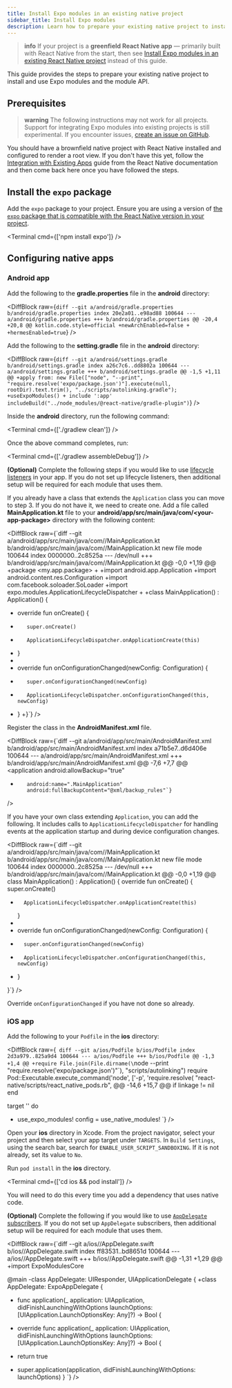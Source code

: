 ```yaml
---
title: Install Expo modules in an existing native project
sidebar_title: Install Expo modules
description: Learn how to prepare your existing native project to install and use Expo modules and the module API.
---
```



> **info** If your project is a **greenfield React Native app** &mdash; primarily built with React Native from the start, then see [Install Expo modules in an existing React Native project](/bare/installing-expo-modules/) instead of this guide.

This guide provides the steps to prepare your existing native project to install and use Expo modules and the module API.

## Prerequisites

> **warning** The following instructions may not work for all projects. Support for integrating Expo modules into existing projects is still experimental. If you encounter issues, [create an issue on GitHub](https://github.com/expo/expo/issues).

You should have a brownfield native project with React Native installed and configured to render a root view. If you don't have this yet, follow the [Integration with Existing Apps](https://reactnative.dev/docs/integration-with-existing-apps) guide from the React Native documentation and then come back here once you have followed the steps.

## Install the `expo` package

Add the `expo` package to your project. Ensure you are using a version of [the `expo` package that is compatible with the React Native version in your project](/versions/latest/#each-expo-sdk-version-depends-on-a-react-native-version).

<Terminal cmd={['npm install expo']} />

## Configuring native apps

### Android app

<Step label="1">

Add the following to the **gradle.properties** file in the **android** directory:

<DiffBlock
  raw={`diff --git a/android/gradle.properties b/android/gradle.properties
index 20e2a01..e98ad88 100644
--- a/android/gradle.properties
+++ b/android/gradle.properties
@@ -20,4 +20,8 @@ kotlin.code.style=official
+newArchEnabled=false
+
+hermesEnabled=true`}
/>

</Step>

<Step label="2">

Add the following to the **setting.gradle** file in the **android** directory:

<DiffBlock
  raw={`diff --git a/android/settings.gradle b/android/settings.gradle
index a26c7c6..dd8802a 100644
--- a/android/settings.gradle
+++ b/android/settings.gradle
@@ -1,5 +1,11 @@
+apply from: new File(["node", "--print", "require.resolve('expo/package.json')"].execute(null, rootDir).text.trim(), "../scripts/autolinking.gradle");
+useExpoModules()
+
 include ':app'
 includeBuild("../node_modules/@react-native/gradle-plugin")`}
/>

</Step>

<Step label="3">

Inside the **android** directory, run the following command:

<Terminal cmd={['./gradlew clean']} />

Once the above command completes, run:

<Terminal cmd={['./gradlew assembleDebug']} />

</Step>

<Step label="4">

**(Optional)** Complete the following steps if you would like to use [lifecycle listeners](/modules/android-lifecycle-listeners/) in your app. If you do not set up lifecycle listeners, then additional setup will be required for each module that uses them.

<Step label="4.1">

If you already have a class that extends the `Application` class you can move to step 3. If you do not have it, we need to create one. Add a file called **MainApplication.kt** file to your **android/app/src/main/java/com/&lt;your-app-package&gt;** directory with the following content:

<DiffBlock
  raw={`diff --git a/android/app/src/main/java/com/<my-app-package>/MainApplication.kt b/android/app/src/main/java/com/<my-app-package>/MainApplication.kt
new file mode 100644
index 0000000..2c8525a
--- /dev/null
+++ b/android/app/src/main/java/com/<my-app-package>/MainApplication.kt
@@ -0,0 +1,19 @@
+package <my.app.package>
+
+import android.app.Application
+import android.content.res.Configuration
+import com.facebook.soloader.SoLoader
+import expo.modules.ApplicationLifecycleDispatcher
+
+class MainApplication() : Application() {
+    override fun onCreate() {
+        super.onCreate()
+        ApplicationLifecycleDispatcher.onApplicationCreate(this)
+    }
+
+    override fun onConfigurationChanged(newConfig: Configuration) {
+        super.onConfigurationChanged(newConfig)
+        ApplicationLifecycleDispatcher.onConfigurationChanged(this, newConfig)
+    }
+}`}
/>

</Step>

<Step label="4.2">

Register the class in the **AndroidManifest.xml** file.

<DiffBlock
  raw={`diff --git a/android/app/src/main/AndroidManifest.xml b/android/app/src/main/AndroidManifest.xml
index a71b5e7..d6d406e 100644
--- a/android/app/src/main/AndroidManifest.xml
+++ b/android/app/src/main/AndroidManifest.xml
@@ -7,6 +7,7 @@
     <application
         android:allowBackup="true"
+        android:name=".MainApplication"
         android:fullBackupContent="@xml/backup_rules"`}
/>

</Step>

<Step label="4.3">

If you have your own class extending `Application`, you can add the following. It includes calls to `ApplicationLifecycleDispatcher` for handling events at the application startup and during device configuration changes.

<DiffBlock raw={`diff --git a/android/app/src/main/java/com/<my-app-package>/MainApplication.kt b/android/app/src/main/java/com/<my-app-package>/MainApplication.kt
new file mode 100644
index 0000000..2c8525a
--- /dev/null
+++ b/android/app/src/main/java/com/<my-app-package>/MainApplication.kt
@@ -0,0 +1,19 @@
class MainApplication() : Application() {
    override fun onCreate() {
        super.onCreate()
+       ApplicationLifecycleDispatcher.onApplicationCreate(this)
    }
+
+   override fun onConfigurationChanged(newConfig: Configuration) {
+       super.onConfigurationChanged(newConfig)
+       ApplicationLifecycleDispatcher.onConfigurationChanged(this, newConfig)
+   }

}`}
/>

Override `onConfigurationChanged` if you have not done so already.

</Step>
</Step>

### iOS app

<Step label="1">

Add the following to your `Podfile` in the **ios** directory:

<DiffBlock
    raw={`
diff --git a/ios/Podfile b/ios/Podfile
index 2d3a979..825a9d4 100644
--- a/ios/Podfile
+++ b/ios/Podfile
@@ -1,3 +1,4 @@
+require File.join(File.dirname(\`node --print "require.resolve('expo/package.json')"\`), "scripts/autolinking")
 require Pod::Executable.execute_command('node', ['-p',
   'require.resolve(
   "react-native/scripts/react_native_pods.rb",
@@ -14,6 +15,7 @@ if linkage != nil
 end

target '<YourAppTarget>' do

+ use_expo_modules!
  config = use_native_modules!
  `}
  />

</Step>

<Step label="2">

Open your **ios** directory in Xcode. From the project navigator, select your project and then select your app target under `TARGETS`. In `Build Settings`, using the search bar, search for `ENABLE_USER_SCRIPT_SANDBOXING`. If it is not already, set its value to `No`.

</Step>

<Step label="3">

Run `pod install` in the **ios** directory.

<Terminal cmd={['cd ios && pod install']} />

You will need to do this every time you add a dependency that uses native code.

</Step>

<Step label="4">

**(Optional)** Complete the following if you would like to use [`AppDelegate` subscribers](/modules/appdelegate-subscribers/). If you do not set up `AppDelegate` subscribers, then additional setup will be required for each module that uses them.

<DiffBlock raw={`diff --git a/ios/<MyAppProject>/AppDelegate.swift b/ios/<MyAppProject>/AppDelegate.swift
index ff83531..bd8651d 100644
--- a/ios/<MyAppProject>/AppDelegate.swift
+++ b/ios/<MyAppProject>/AppDelegate.swift
@@ -1,31 +1,29 @@
+import ExpoModulesCore

@main
-class AppDelegate: UIResponder, UIApplicationDelegate {
+class AppDelegate: ExpoAppDelegate {

- func application(\_ application: UIApplication, didFinishLaunchingWithOptions launchOptions: [UIApplication.LaunchOptionsKey: Any]?) -> Bool {

* override func application(\_ application: UIApplication, didFinishLaunchingWithOptions launchOptions: [UIApplication.LaunchOptionsKey: Any]?) -> Bool {

- return true

* super.application(application, didFinishLaunchingWithOptions: launchOptions)
  }
  `}
  />

</Step>
